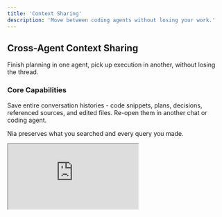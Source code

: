 ```yaml
---
title: 'Context Sharing'
description: 'Move between coding agents without losing your work.'
---
```


## Cross-Agent Context Sharing

Finish planning in one agent, pick up execution in another, without losing the thread.

### Core Capabilities

Save entire conversation histories - code snippets, plans, decisions, referenced sources, and edited files. Re-open them in another chat or coding agent.

Nia preserves what you searched and every query you made.

<Frame>
  <iframe
    src="https://www.youtube.com/embed/vEv_BnZF0EQ?si=egQ37i8rQoj05Buy"
    title="Context Sharing Demo"
    className="w-full aspect-video rounded-xl"
    allowFullScreen
  />
</Frame>

This makes it easy to move between different agents. Plan with Cursor and continue execution in Claude Code. All your context comes with you.

### MCP Tools

<CardGroup cols={2}>
  <Card title="save_context" icon="floppy-disk">
    Save conversation with title, summary, content, and tags
  </Card>

  <Card title="list_contexts" icon="list">
    List all your saved contexts
  </Card>

  <Card title="retrieve_context" icon="arrow-down">
    Pull full context by ID
  </Card>

  <Card title="search_contexts" icon="magnifying-glass">
    Search by keyword, tag, or source
  </Card>

  <Card title="update_context" icon="pencil">
    Edit titles and tags
  </Card>

  <Card title="delete_context" icon="trash">
    Clean up when done
  </Card>
</CardGroup>

### How It Works

When you save a context, Nia captures:
- Your entire conversation history
- Code snippets and files you edited
- Plans and decisions you made
- All the sources you referenced
- Everything Nia searched for you
- Every query you made

When you open it in another agent, everything is there. No context lost.

<img src="/context.png" alt="Context preserved across agents" />

---

Visit [trynia.ai](https://trynia.ai) to get started.